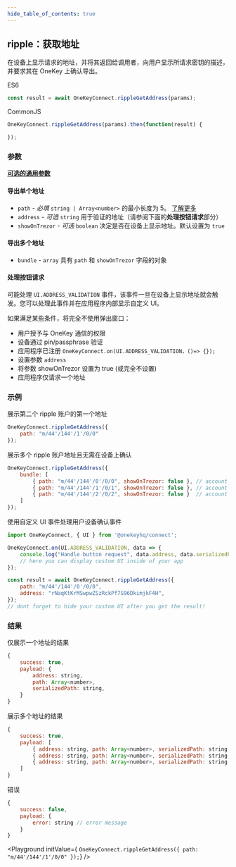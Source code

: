 ```yaml
---
hide_table_of_contents: true
---
```


## ripple：获取地址

在设备上显示请求的地址，并将其返回给调用者，向用户显示所请求密钥的描述，并要求其在 OneKey 上确认导出。

ES6
```javascript
const result = await OneKeyConnect.rippleGetAddress(params);
```

CommonJS
```javascript
OneKeyConnect.rippleGetAddress(params).then(function(result) {

});
```

### 参数
[**可选的通用参数**](./commonParams)

#### 导出单个地址

- `path` - *必填* `string | Array<number>` 的最小长度为 5。 [了解更多](./path)
- `address` - *可选* `string` 用于验证的地址（请参阅下面的**处理按钮请求**部分）
- `showOnTrezor` - *可选* `boolean` 决定是否在设备上显示地址。默认设置为 `true`

#### 导出多个地址

- `bundle` - `array` 具有 `path` 和 `showOnTrezor` 字段的对象

#### 处理按钮请求

可能处理 `UI.ADDRESS_VALIDATION` 事件，该事件一旦在设备上显示地址就会触发。您可以处理此事件并在应用程序内部显示自定义 UI。

如果满足某些条件，将完全不使用弹出窗口：
- 用户授予与 OneKey 通信的权限
- 设备通过 pin/passphrase 验证
- 应用程序已注册 `OneKeyConnect.on(UI.ADDRESS_VALIDATION，()=> {});`
- 设置参数 `address`
- 将参数 showOnTrezor 设置为 true (或完全不设置)
- 应用程序仅请求一个地址


### 示例

展示第二个 ripple 账户的第一个地址

```javascript
OneKeyConnect.rippleGetAddress({
    path: "m/44'/144'/1'/0/0"
});
```

展示多个 ripple 账户地址且无需在设备上确认

```javascript
OneKeyConnect.rippleGetAddress({
    bundle: [
        { path: "m/44'/144'/0'/0/0", showOnTrezor: false }, // account 1
        { path: "m/44'/144'/1'/0/1", showOnTrezor: false }, // account 2
        { path: "m/44'/144'/2'/0/2", showOnTrezor: false }  // account 3
    ]
});
```

使用自定义 UI 事件处理用户设备确认事件

```javascript
import OneKeyConnect, { UI } from '@onekeyhq/connect';

OneKeyConnect.on(UI.ADDRESS_VALIDATION, data => {
    console.log("Handle button request", data.address, data.serializedPath);
    // here you can display custom UI inside of your app
});

const result = await OneKeyConnect.rippleGetAddress({
    path: "m/44'/144'/0'/0/0",
    address: "rNaqKtKrMSwpwZSzRckPf7S96DkimjkF4H",
});
// dont forget to hide your custom UI after you get the result!
```

### 结果

仅展示一个地址的结果
```javascript
{
    success: true,
    payload: {
        address: string,
        path: Array<number>,
        serializedPath: string,
    }
}
```

展示多个地址的结果
```javascript
{
    success: true,
    payload: [
        { address: string, path: Array<number>, serializedPath: string }, // account 1, address 1
        { address: string, path: Array<number>, serializedPath: string }, // account 2, address 2
        { address: string, path: Array<number>, serializedPath: string }, // account 3, address 3
    ]
}
```

错误
```javascript
{
    success: false,
    payload: {
        error: string // error message
    }
}
```



<Playground
    initValue={
`OneKeyConnect.rippleGetAddress({
    path: "m/44'/144'/1'/0/0"
});`}
/>
